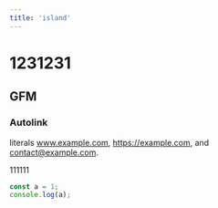 ---
title: 'island'
---

# 1231231


<Counter />

## GFM

### Autolink

literals www.example.com, https://example.com, and contact@example.com.

111111

```js
const a = 1;
console.log(a);
```
